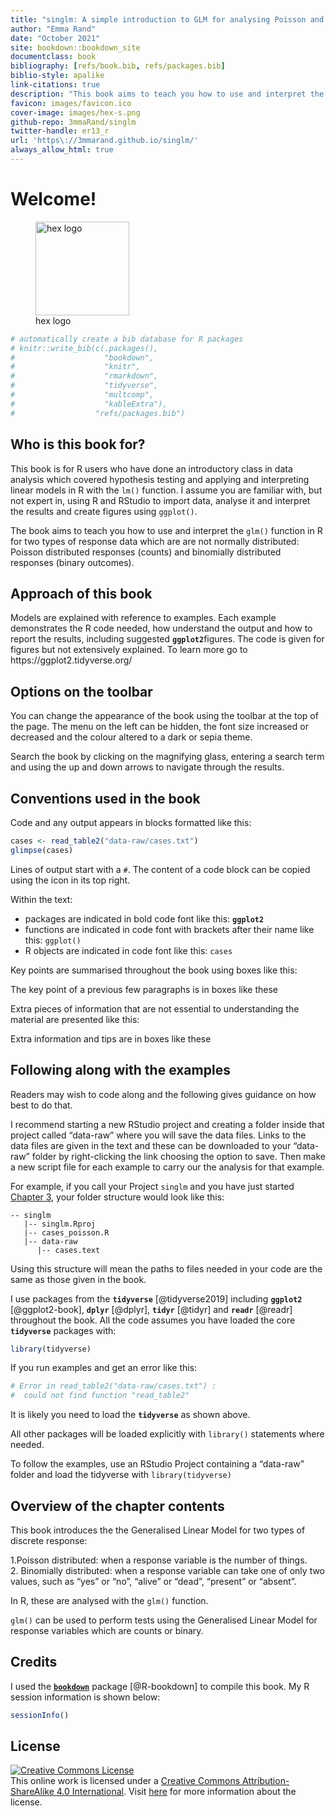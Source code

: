 ```yaml
--- 
title: "singlm: A simple introduction to GLM for analysing Poisson and Binomial responses in R"
author: "Emma Rand"
date: "October 2021"
site: bookdown::bookdown_site
documentclass: book
bibliography: [refs/book.bib, refs/packages.bib]
biblio-style: apalike
link-citations: true
description: "This book aims to teach you how to use and interpret the glm() function in R for two types of response data which are are not normally distributed: Poisson distributed responses (counts) and binomially distributed responses (binary outcomes)."
favicon: images/favicon.ico
cover-image: images/hex-s.png
github-repo: 3mmaRand/singlm
twitter-handle: er13_r
url: 'https\://3mmarand.github.io/singlm/'
always_allow_html: true
---
```


# Welcome! {-#welcome}

![hex logo](images/hex-s.png){width=150px} 


```r
# automatically create a bib database for R packages
# knitr::write_bib(c(.packages(),
#                    "bookdown",
#                    "knitr",
#                    "rmarkdown",
#                    "tidyverse",
#                    "multcomp",
#                    "kableExtra"),
#                  "refs/packages.bib")
```


## Who is this book for?

This book is for R users who have done an introductory class in data analysis which covered hypothesis testing and applying and interpreting linear models in R with the `lm()` function. I assume you are familiar with, but not expert in, using R and RStudio to import data, analyse it and interpret the results and create figures using `ggplot()`. 

The book aims to teach you how to use and interpret the `glm()` function in R for two types of response data which are are not normally distributed: Poisson distributed responses (counts) and binomially distributed responses (binary outcomes). 

## Approach of this book

Models are explained with reference to examples. Each example demonstrates the R code needed, how understand the output and how to report the results, including suggested **`ggplot2`**figures. 
The code is given for figures but not extensively explained. To learn more go to  https://ggplot2.tidyverse.org/

## Options on the toolbar 

You can change the appearance of the book using the toolbar at the top of the page. The menu on the left can be hidden, the font size increased or decreased and the colour altered to a dark or sepia theme.

Search the book by clicking on the magnifying glass, entering a search term and using the up and down arrows to navigate through the results.

## Conventions used in the book
Code and any output appears in blocks formatted like this:

```r
cases <- read_table2("data-raw/cases.txt")
glimpse(cases)
```

Lines of output start with a `#`. The content of a code block can be copied using the icon in its top right.

Within the text:

- packages are indicated in bold code font like this: **`ggplot2`**  
- functions are indicated in code font with brackets after their name like this: `ggplot()`  
- R objects are indicated in code font like this: `cases`  

Key points are summarised throughout the book using boxes like this:

:::key
The key point of a previous few paragraphs is in boxes like these
:::

Extra pieces of information that are not essential to understanding the material are presented like this:

:::fyi
Extra information and tips are in boxes like these
:::


## Following along with the examples
Readers may wish to code along and the following gives guidance on how best to do that.

I recommend starting a new RStudio project and creating a folder inside that project called "data-raw" where you will save the data files. Links to the data files are given in the text and these can be downloaded to your "data-raw" folder by right-clicking the link choosing the option to save. Then make a new script file for each example to carry our the analysis for that example.


For example, if you call your Project `singlm` and you have just started [Chapter 3](#pois-glm-single-cont), your folder structure would look like this:

```
-- singlm
   |-- singlm.Rproj
   |-- cases_poisson.R
   |-- data-raw
      |-- cases.text

```

Using this structure will mean the paths to files needed in your code are the same as those given in the book.

I use packages from the **`tidyverse`** [@tidyverse2019] including **`ggplot2`** [@ggplot2-book], **`dplyr`** [@dplyr], **`tidyr`** [@tidyr] and **`readr`** [@readr] throughout the book. All the code assumes you have loaded the core **`tidyverse`** packages with: 

```r
library(tidyverse)
```

If you run examples and get an error like this: 

```r
# Error in read_table2("data-raw/cases.txt") : 
#  could not find function "read_table2"
```

It is likely you need to load the **`tidyverse`** as shown above.

All other packages will be loaded explicitly with `library()` statements where needed. 

:::key
To follow the examples, use an RStudio Project containing a "data-raw" folder and load the tidyverse with `library(tidyverse)`
:::

## Overview of the chapter contents
This book introduces the the Generalised Linear Model for two types of discrete response:

1.Poisson distributed: when a response variable is the number of things.   
2. Binomially distributed: when a response variable can take one of only two values, such as "yes" or "no", "alive" or "dead", "present" or "absent".

In R, these are analysed with the `glm()` function.

:::key
`glm()` can be used to perform tests using the Generalised Linear Model for response variables which are counts or binary.
:::



## Credits {.unnumbered}

I used the [**`bookdown`**](https://bookdown.org/yihui/bookdown/) package [@R-bookdown] to compile this book. My R session information is shown below:

```r
sessionInfo()
```

## License {.unnumbered}

<a rel="license" href="https://creativecommons.org/licenses/by-sa/4.0/"><img src="https://licensebuttons.net/l/by-sa/4.0/88x31.png" alt="Creative Commons License" style="border-width:0"/></a><br />This online work is licensed under a <a rel="license" href="https://creativecommons.org/licenses/by-sa/4.0/">Creative Commons Attribution-ShareAlike 4.0 International</a>.
Visit [here](https://github.com/dukestatsciintrods/blob/master/LICENSE.md) for more information about the license.
